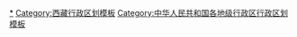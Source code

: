 {{Navbox
|listclass = hlist
|name = 拉萨市行政区划
|title = [[拉萨市]]行政区划
|above = 省级行政区：[[西藏自治区]]　　政府驻地：[[城关区 (拉萨市)|城关区]]
|image = [[File:Administrative Division Lhasa.png|150px]]
|state = {{{state<includeonly>|collapsed</includeonly>}}}

|group1style = background: #ececec; text-align: center;
|group1 = [[县级行政区]]
|liststyle = background: #ececec; text-align: center;
|list1 = 8[[县级行政区]]（3[[市辖区]]、5[[县 (中华人民共和国)|县]]）；65[[乡级行政区]]（16[[街道办事处]]、12[[行政建制镇|镇]]、37[[乡 (中华人民共和国)|乡]]）

|group2 = [[市辖区]]
|groupstyle = text-align: center;
|list2 = {{Navbox|child

|group1 = [[城关区 (拉萨市)|城关区]]
|list1 =  {{Navbox|child
|group1 = 12街道
|list1 = 
* [[八廓街道]]
* [[吉日街道]]
* [[吉崩岗街道]]
* [[扎细街道]]
* [[公德林街道]]
* [[嘎玛贡桑街道]]
* [[两岛街道]]
* [[金珠西路街道]]
* [[蔡公堂街道]]
* [[夺底街道]]
* [[娘热街道]]
* [[纳金街道]]
}}

|group2 = [[堆龙德庆区]]
|list2 =  {{Navbox|child
|group1 = 4街道
|list1 = 
* [[东嘎街道]]
* [[乃琼街道]]
* [[羊达街道]]
* [[柳梧街道]]
|group2 = 3镇
|list2 = 
* [[古荣镇]]
* [[马镇 (拉萨市)|马镇]]
* [[德庆镇 (堆龙德庆区)|德庆镇]]
}}

|group3 = [[达孜区]]
|list3 =  {{Navbox|child
|group1 = 1镇
|list1 = 
* [[德庆镇 (达孜区)|德庆镇]]
|group2 = 5乡
|list2 = 
* [[塔杰乡]]
* [[章多乡]]
* [[唐嘎乡]]
* [[雪乡]]
* [[帮堆乡]]
}}
}}

|group3 = [[县 (中华人民共和国)|县]]
|list3 = {{Navbox|child

|group1 = [[林周县]]
|list1 =  {{Navbox|child
|group1 = 1镇
|list1 = 
* [[甘丹曲果镇]]
|group2 = 9乡
|list2 = 
* [[春堆乡]]
* [[松盘乡]]
* [[强嘎乡]]
* [[边交林乡]]
* [[江热夏乡]]
* [[卡孜乡 (林周县)|卡孜乡]]
* [[旁多乡]]
* [[唐古乡]]
* [[阿朗乡]]
}}

|group2 = [[当雄县]]
|list2 =  {{Navbox|child
|group1 = 2镇
|list1 = 
* [[当曲卡镇]]
* [[羊八井镇]]
|group2 = 6乡
|list2 = 
* [[格达乡]]
* [[宁中乡]]
* [[公塘乡]]
* [[龙仁乡]]
* [[乌玛塘乡]]
* [[纳木错乡]]
}}

|group3 = [[尼木县]]
|list3 =  {{Navbox|child
|group1 = 2镇
|list1 = 
* [[塔荣镇]]
* [[吞巴镇]]
|group2 = 6乡
|list2 = 
* [[麻江乡 (尼木县)|麻江乡]]
* [[普松乡 (尼木县)|普松乡]]
* [[卡如乡]]
* [[尼木乡 (尼木县)|尼木乡]]
* [[续迈乡]]
* [[帕古乡]]
}}

|group4 = [[曲水县]]
|list4 =  {{Navbox|child
|group1 = 2镇
|list1 = 
* [[曲水镇 (曲水县)|曲水镇]]
* [[达嘎镇]]
|group2 = 4乡
|list2 = 
* [[才纳乡]]
* [[南木乡]]
* [[聂当乡]]
* [[茶巴拉乡]]
}}

|group5 = [[墨竹工卡县]]
|list5 =  {{Navbox|child
|group1 = 1镇
|list1 = 
* [[工卡镇]]
|group2 = 7乡
|list2 = 
* [[唐加乡]]
* [[甲玛乡]]
* [[尼玛江热乡]]
* [[日多乡]]
* [[扎西岗乡 (墨竹工卡县)|扎西岗乡]]
* [[门巴乡]]
* [[扎雪乡]]
}}
}}
}}
<noinclude>
[[Category:拉萨行政区划|*]]
[[Category:西藏行政区划模板]]
[[Category:中华人民共和国各地级行政区行政区划模板]]
</noinclude>
